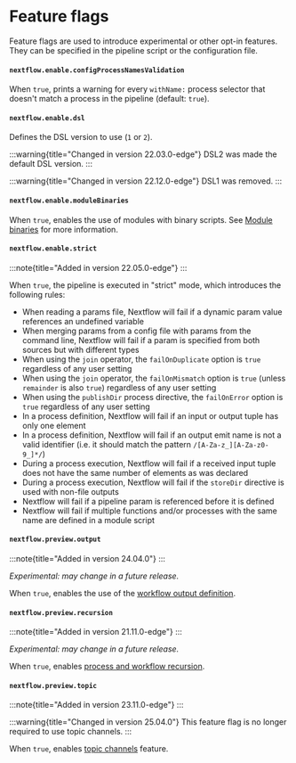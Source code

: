 # Feature flags

Feature flags are used to introduce experimental or other opt-in features. They can be specified in the pipeline script or the configuration file.

#### `nextflow.enable.configProcessNamesValidation`

When `true`, prints a warning for every `withName:` process selector that doesn't match a process in the pipeline (default: `true`).

#### `nextflow.enable.dsl`

Defines the DSL version to use (`1` or `2`).

:::warning{title="Changed in version 22.03.0-edge"}
DSL2 was made the default DSL version.
:::

:::warning{title="Changed in version 22.12.0-edge"}
DSL1 was removed.
:::

#### `nextflow.enable.moduleBinaries`

When `true`, enables the use of modules with binary scripts. See [Module binaries][module-binaries] for more information.

#### `nextflow.enable.strict`

:::note{title="Added in version 22.05.0-edge"}
:::

When `true`, the pipeline is executed in "strict" mode, which introduces the following rules:

- When reading a params file, Nextflow will fail if a dynamic param value references an undefined variable
- When merging params from a config file with params from the command line, Nextflow will fail if a param is specified from both sources but with different types
- When using the `join` operator, the `failOnDuplicate` option is `true` regardless of any user setting
- When using the `join` operator, the `failOnMismatch` option is `true` (unless `remainder` is also `true`) regardless of any user setting
- When using the `publishDir` process directive, the `failOnError` option is `true` regardless of any user setting
- In a process definition, Nextflow will fail if an input or output tuple has only one element
- In a process definition, Nextflow will fail if an output emit name is not a valid identifier (i.e. it should match the pattern `/[A-Za-z_][A-Za-z0-9_]*/`)
- During a process execution, Nextflow will fail if a received input tuple does not have the same number of elements as was declared
- During a process execution, Nextflow will fail if the `storeDir` directive is used with non-file outputs
- Nextflow will fail if a pipeline param is referenced before it is defined
- Nextflow will fail if multiple functions and/or processes with the same name are defined in a module script

#### `nextflow.preview.output`

:::note{title="Added in version  24.04.0"}
:::

*Experimental: may change in a future release.*

When `true`, enables the use of the [workflow output definition][workflow-output-def].

#### `nextflow.preview.recursion`

:::note{title="Added in version  21.11.0-edge"}
:::
        
*Experimental: may change in a future release.*

When `true`, enables [process and workflow recursion][workflow-recursion].


#### `nextflow.preview.topic`

:::note{title="Added in version  23.11.0-edge"}
:::
        
:::warning{title="Changed in version 25.04.0"}
This feature flag is no longer required to use topic channels.
:::
        
When `true`, enables [topic channels][channel-topic] feature.


[channel-topic]: /nextflow_docs/nextflow_repo/docs/reference/channel#topic
[module-binaries]: /nextflow_docs/nextflow_repo/docs/module#module-binaries
[workflow-output-def]: /nextflow_docs/nextflow_repo/docs/workflow#workflow-outputs
[workflow-recursion]: /nextflow_docs/nextflow_repo/docs/workflow#recursion